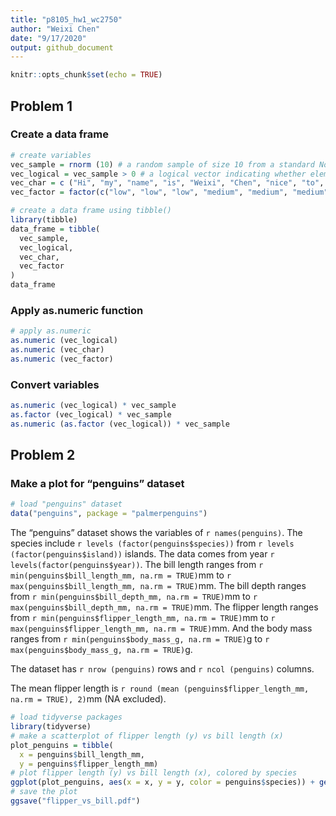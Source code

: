 ```yaml
---
title: "p8105_hw1_wc2750"
author: "Weixi Chen"
date: "9/17/2020"
output: github_document
---
```


```r
knitr::opts_chunk$set(echo = TRUE)
```

## Problem 1
### Create a data frame
```r
# create variables
vec_sample = rnorm (10) # a random sample of size 10 from a standard Normal distribution
vec_logical = vec_sample > 0 # a logical vector indicating whether elements of the sample are greater then 0
vec_char = c ("Hi", "my", "name", "is", "Weixi", "Chen", "nice", "to", "meet", "you") # a character vector of length 10
vec_factor = factor(c("low", "low", "low", "medium", "medium", "medium", "medium", "high", "high", "high")) # a factor vector of length 10, with 3 different factor “levels”

# create a data frame using tibble()
library(tibble)
data_frame = tibble(
  vec_sample,
  vec_logical,
  vec_char,
  vec_factor
)
data_frame
```

### Apply as.numeric function
```r
# apply as.numeric
as.numeric (vec_logical)
as.numeric (vec_char)
as.numeric (vec_factor)
```

### Convert variables
```r
as.numeric (vec_logical) * vec_sample
as.factor (vec_logical) * vec_sample
as.numeric (as.factor (vec_logical)) * vec_sample
```

## Problem 2
### Make a plot for "penguins" dataset
```r
# load "penguins" dataset
data("penguins", package = "palmerpenguins")
```

The "penguins" dataset shows the variables of `r names(penguins)`. The species include `r levels (factor(penguins$species))` from `r levels (factor(penguins$island))` islands. The data comes from year `r levels(factor(penguins$year))`. The bill length ranges from `r min(penguins$bill_length_mm, na.rm = TRUE)`mm to `r max(penguins$bill_length_mm, na.rm = TRUE)`mm. The bill depth ranges from `r min(penguins$bill_depth_mm, na.rm = TRUE)`mm to `r max(penguins$bill_depth_mm, na.rm = TRUE)`mm. The flipper length ranges from `r min(penguins$flipper_length_mm, na.rm = TRUE)`mm to `r max(penguins$flipper_length_mm, na.rm = TRUE)`mm. And the body mass ranges from `r min(penguins$body_mass_g, na.rm = TRUE)`g to `r max(penguins$body_mass_g, na.rm = TRUE)`g.

The dataset has `r nrow (penguins)` rows and `r ncol (penguins)` columns.

The mean flipper length is `r round (mean (penguins$flipper_length_mm, na.rm = TRUE), 2)`mm (NA excluded).

```r
# load tidyverse packages
library(tidyverse)
# make a scatterplot of flipper length (y) vs bill length (x)
plot_penguins = tibble(
  x = penguins$bill_length_mm, 
  y = penguins$flipper_length_mm)
# plot flipper length (y) vs bill length (x), colored by species
ggplot(plot_penguins, aes(x = x, y = y, color = penguins$species)) + geom_point() + labs (color = "species", x = "bill length (mm)", y = "flipper length (mm)", title = "Flipper length vs Bill length" ) + theme(plot.title = element_text(hjust = 0.5))
# save the plot
ggsave("flipper_vs_bill.pdf")
```

